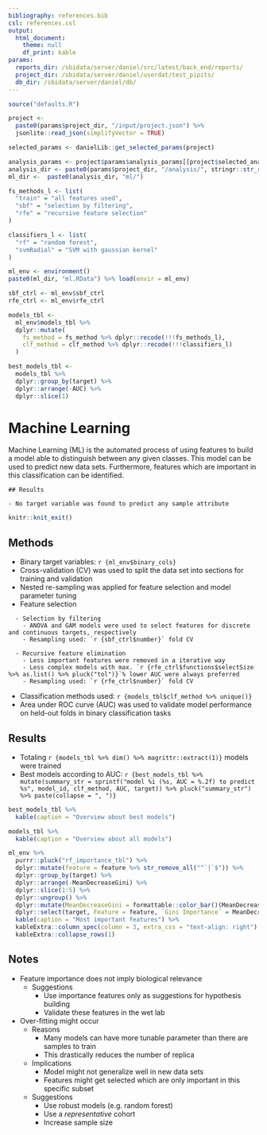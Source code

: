 ```yaml
---
bibliography: references.bib
csl: references.csl
output:
  html_document:
    theme: null
    df_print: kable
params:
  reports_dir: /sbidata/server/daniel/src/latest/back_end/reports/
  project_dir: /sbidata/server/daniel/userdat/test_pipits/
  db_dir: /sbidata/server/daniel/db/
---
```


```r
source("defaults.R")

project <-
  paste0(params$project_dir, "/input/project.json") %>%
  jsonlite::read_json(simplifyVector = TRUE)

selected_params <- danielLib::get_selected_params(project)

analysis_params <- project$params$analysis_params[[project$selected_analysis_params]]
analysis_dir <- paste0(params$project_dir, "/analysis/", stringr::str_replace_all(selected_params$analysis, " ", "_"), "/")
ml_dir <-  paste0(analysis_dir, "ml/")

fs_methods_l <- list(
  "train" = "all features used",
  "sbf" = "selection by filtering",
  "rfe" = "recursive feature selection"
)

classifiers_l <- list(
  "rf" = "random forest",
  "svmRadial" = "SVM with gaussian kernel"
)

ml_env <- environment()
paste0(ml_dir, "ml.RData") %>% load(envir = ml_env)

sbf_ctrl <- ml_env$sbf_ctrl
rfe_ctrl <- ml_env$rfe_ctrl
```
```r
models_tbl <-
  ml_env$models_tbl %>%
  dplyr::mutate(
    fs_method = fs_method %>% dplyr::recode(!!!fs_methods_l),
    clf_method = clf_method %>% dplyr::recode(!!!classifiers_l)
  )  

best_models_tbl <-
  models_tbl %>%
  dplyr::group_by(target) %>%
  dplyr::arrange(-AUC) %>%
  dplyr::slice(1)  
```


# Machine Learning
Machine Learning (ML) is the automated process of using features to build a model able to distinguish between any given classes.
This model can be used to predict new data sets.
Furthermore, features which are important in this classification can be identified.

```rmd
## Results

- No target variable was found to predict any sample attribute
```
```r
knitr::knit_exit()
```

## Methods
- Binary target variables: `r {ml_env$binary_cols}`
- Cross-validation (CV) was used to split the data set into sections for training and validation
- Nested re-sampling was applied for feature selection and model parameter tuning
- Feature selection
```rmd
  - Selection by filtering
    - ANOVA and GAM models were used to select features for discrete and continuous targets, respectively
    - Resampling used: `r {sbf_ctrl$number}` fold CV
```
```rmd
  - Recursive feature elimination
    - Less important features were removed in a iterative way
    - Less complex models with max. `r {rfe_ctrl$functions$selectSize %>% as.list() %>% pluck("tol")}`% lower AUC were always preferred
    - Resampling used: `r {rfe_ctrl$number}` fold CV
```
- Classification methods used: `r {models_tbl$clf_method %>% unique()}`
- Area under ROC curve (AUC) was used to validate model performance on held-out folds in binary classification tasks

## Results
- Totaling `r {models_tbl %>% dim() %>% magrittr::extract(1)}` models were trained
- Best models according to AUC: `r {best_models_tbl %>% mutate(summary_str = sprintf("model %i (%s, AUC = %.2f) to predict %s", model_id, clf_method, AUC, target)) %>% pluck("summary_str") %>% paste(collapse = ", ")}`

```r
best_models_tbl %>%
  kable(caption = "Overview about best models")
```

```r
models_tbl %>%
  kable(caption = "Overview about all models")
```

```r
ml_env %>%
  purrr::pluck("rf_importance_tbl") %>%
  dplyr::mutate(feature = feature %>% str_remove_all("^`|`$")) %>%
  dplyr::group_by(target) %>%
  dplyr::arrange(-MeanDecreaseGini) %>%
  dplyr::slice(1:5) %>%
  dplyr::ungroup() %>%
  dplyr::mutate(MeanDecreaseGini = formattable::color_bar()(MeanDecreaseGini %>% round(2))) %>%
  dplyr::select(target, Feature = feature, `Gini Importance` = MeanDecreaseGini) %>%
  kable(caption = "Most important features") %>%
  kableExtra::column_spec(column = 3, extra_css = "text-align: right") %>%
  kableExtra::collapse_rows(1)
```

## Notes
- Feature importance does not imply biological relevance
  - Suggestions
    - Use importance features only as suggestions for hypothesis building
    - Validate these features in the wet lab

- Over-fitting might occur
  - Reasons
    - Many models can have more tunable parameter than there are samples to train
    - This drastically reduces the number of replica
  - Implications
    - Model might not generalize well in new data sets
    - Features might get selected which are only important in this specific subset
  - Suggestions
    - Use robust models (e.g. random forest)
    - Use a *representative* cohort
    - Increase sample size
